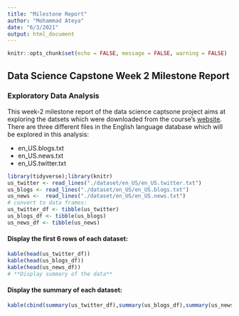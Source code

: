 ```yaml
---
title: "Milestone Report"
author: "Mohammad Ateya"
date: "6/3/2021"
output: html_document
---
```


```r
knitr::opts_chunk$set(echo = FALSE, message = FALSE, warning = FALSE)
```

## Data Science Capstone Week 2 Milestone Report 
### Exploratory Data Analysis

This week-2 milestone report of the data science captsone project aims at exploring the datsets which were downloaded from the course's [website](https://d396qusza40orc.cloudfront.net/dsscapstone/dataset/Coursera-SwiftKey.zip). 
There are three different files in the English language database which will be explored in this analysis:

* en_US.blogs.txt
* en_US.news.txt
* en_US.twitter.txt

```r
library(tidyverse);library(knitr)
us_twitter <- read_lines("./dataset/en_US/en_US.twitter.txt")
us_blogs <- read_lines("./dataset/en_US/en_US.blogs.txt")
us_news <-  read_lines("./dataset/en_US/en_US.news.txt")
# convert to data frames:
us_twitter_df <- tibble(us_twitter)
us_blogs_df <- tibble(us_blogs)
us_news_df <- tibble(us_news)
```
#### **Display the first 6 rows of each dataset:**
``` r

kable(head(us_twitter_df))
kable(head(us_blogs_df))
kable(head(us_news_df))
# **Display summary of the data**
```
#### **Display the summary of each dataset:**
```r
kable(cbind(summary(us_twitter_df),summary(us_blogs_df),summary(us_news_df)))
```
